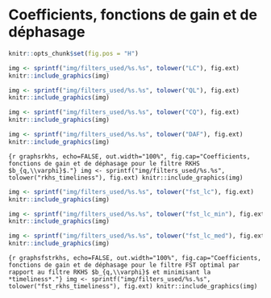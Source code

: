 \newpage
# Coefficients, fonctions de gain et de déphasage {#an-graphs}

```r
knitr::opts_chunk$set(fig.pos = "H")
```

```r
img <- sprintf("img/filters_used/%s.%s", tolower("LC"), fig.ext)
knitr::include_graphics(img)
```

```r
img <- sprintf("img/filters_used/%s.%s", tolower("QL"), fig.ext)
knitr::include_graphics(img)
```


```r
img <- sprintf("img/filters_used/%s.%s", tolower("CQ"), fig.ext)
knitr::include_graphics(img)
```

```r
img <- sprintf("img/filters_used/%s.%s", tolower("DAF"), fig.ext)
knitr::include_graphics(img)
```

```{r graphsrkhs, echo=FALSE, out.width="100%", fig.cap="Coefficients, fonctions de gain et de déphasage pour le filtre RKHS $b_{q,\\varphi}$."}
img <- sprintf("img/filters_used/%s.%s", tolower("rkhs_timeliness"), fig.ext)
knitr::include_graphics(img)
```

```r
img <- sprintf("img/filters_used/%s.%s", tolower("fst_lc"), fig.ext)
knitr::include_graphics(img)
```

```r
img <- sprintf("img/filters_used/%s.%s", tolower("fst_lc_min"), fig.ext)
knitr::include_graphics(img)
```

```r
img <- sprintf("img/filters_used/%s.%s", tolower("fst_lc_med"), fig.ext)
knitr::include_graphics(img)
```

```{r graphsfstrkhs, echo=FALSE, out.width="100%", fig.cap="Coefficients, fonctions de gain et de déphasage pour le filtre FST optimal par rapport au filtre RKHS $b_{q,\\varphi}$ et minimisant la *timeliness*."}
img <- sprintf("img/filters_used/%s.%s", tolower("fst_rkhs_timeliness"), fig.ext)
knitr::include_graphics(img)
```




